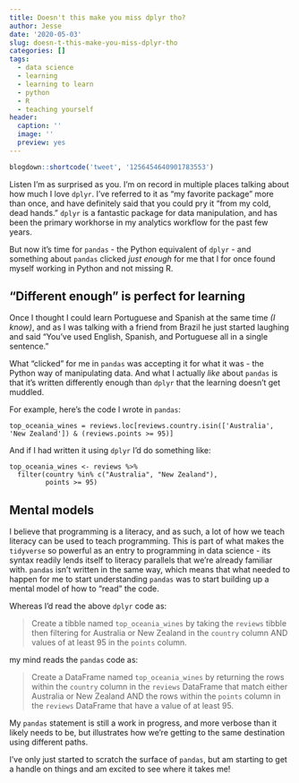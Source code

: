 ```yaml
---
title: Doesn't this make you miss dplyr tho?
author: Jesse
date: '2020-05-03'
slug: doesn-t-this-make-you-miss-dplyr-tho
categories: []
tags:
  - data science
  - learning
  - learning to learn
  - python
  - R
  - teaching yourself
header:
  caption: ''
  image: ''
  preview: yes
---
```

```r
blogdown::shortcode('tweet', '1256454640901783553')
```

Listen I'm as surprised as you. 
I'm on record in multiple places talking about how much I love `dplyr`. 
I've referred to it as "my favorite package" more than once, and have definitely said that you could pry it "from my cold, dead hands."
`dplyr` is a fantastic package for data manipulation, and has been the primary workhorse in my analytics workflow for the past few years.

But now it's time for `pandas` - the Python equivalent of `dplyr` - and something about `pandas` clicked _just enough_ for me that I for once found myself working in Python and not missing R.

## "Different enough" is perfect for learning
Once I thought I could learn Portuguese and Spanish at the same time _(I know)_, and as I was talking with a friend from Brazil he just started laughing and said "You've used English, Spanish, and Portuguese all in a single sentence."

What "clicked" for me in `pandas` was accepting it for what it was - the Python way of manipulating data.
And what I actually _like_ about `pandas` is that it's written differently enough than `dplyr` that the learning doesn't get muddled.

For example, here's the code I wrote in `pandas`:

```
top_oceania_wines = reviews.loc[reviews.country.isin(['Australia', 'New Zealand']) & (reviews.points >= 95)]
```

And if I had written it using `dplyr` I'd do something like:

```
top_oceania_wines <- reviews %>% 
  filter(country %in% c("Australia", "New Zealand"),
         points >= 95)
```

## Mental models
I believe that programming is a literacy, and as such, a lot of how we teach literacy can be used to teach programming.
This is part of what makes the `tidyverse` so powerful as an entry to programming in data science - its syntax readily lends itself to literacy parallels that we're already familiar with.
`pandas` isn't written in the same way, which means that what needed to happen for me to start understanding `pandas` was to start building up a mental model of how to "read" the code. 

Whereas I'd read the above `dplyr` code as:

> Create a tibble named `top_oceania_wines` by taking the `reviews` tibble then filtering for Australia or New Zealand in the `country` column AND values of at least 95 in the `points` column.

my mind reads the `pandas` code as:

> Create a DataFrame named `top_oceania_wines` by returning the rows within the `country` column in the `reviews` DataFrame that match either Australia or New Zealand AND the rows within the `points` column in the `reviews` DataFrame that have a value of at least 95.

My `pandas` statement is still a work in progress, and more verbose than it likely needs to be, but illustrates how we're getting to the same destination using different paths.

I've only just started to scratch the surface of `pandas`, but am starting to get a handle on things and am excited to see where it takes me!
